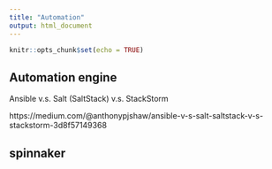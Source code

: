 ```yaml
---
title: "Automation"
output: html_document
---
```


```r
knitr::opts_chunk$set(echo = TRUE)
```

## Automation engine

Ansible v.s. Salt (SaltStack) v.s. StackStorm

https://medium.com/@anthonypjshaw/ansible-v-s-salt-saltstack-v-s-stackstorm-3d8f57149368

## spinnaker

